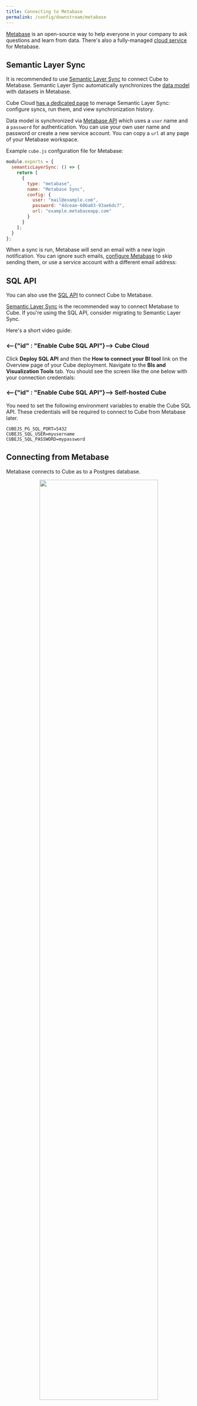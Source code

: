 ```yaml
---
title: Connecting to Metabase
permalink: /config/downstream/metabase
---
```


[Metabase][metabase-oss] is an open-source way to help everyone in your
company to ask questions and learn from data. There's also a fully-managed
[cloud service][metabase] for Metabase.

## Semantic Layer Sync

It is recommended to use [Semantic Layer Sync][ref-sls] to connect Cube to
Metabase. Semantic Layer Sync automatically synchronizes the
[data model][ref-data-model] with datasets in Metabase.

<SuccessBox>

Cube Cloud [has a dedicated page][ref-workspace-sls] to menage Semantic Layer
Sync: configure syncs, run them, and view synchronization history.

</SuccessBox>

Data model is synchronized via [Metabase API][metabase-api] which uses a
`user` name and a `password` for authentication. You can use your own user
name and password or create a new service account. You can copy a `url` at
any page of your Metabase workspace. 

Example `cube.js` confguration file for Metabase:

```javascript
module.exports = {
  semanticLayerSync: () => {
    return [
      {
        type: "metabase",
        name: "Metabase Sync",
        config: {
          user: "mail@example.com",
          password: "4dceae-606a03-93ae6dc7",
          url: "example.metabaseapp.com"
        }
      }
    ];
  }
};
```

When a sync is run, Metabase will send an email with a new login
notification. You can ignore such emails,
[configure Metabase][metabase-skip-emails] to skip sending them, or use a
service account with a different email address:

<Screenshot src="https://ucarecdn.com/2e7ac466-73a5-4dd6-9c85-ed98d9df8979/"/>

## SQL API

You can also use the [SQL API][ref-sql-api] to connect Cube to Metabase. 

<WarningBox>

[Semantic Layer Sync][ref-sls] is the recommended way to connect Metabase to
Cube. If you're using the SQL API, consider migrating to Semantic Layer Sync.

</WarningBox>

Here's a short video guide:

<LoomVideo url="https://www.loom.com/embed/38752bb23e5244d1a43675795c470a53" />

### <--{"id" : "Enable Cube SQL API"}--> Cube Cloud

Click **Deploy SQL API** and then the **How to connect your BI tool** link on
the Overview page of your Cube deployment. Navigate to the **BIs and
Visualization Tools** tab. You should see the screen like the one below with
your connection credentials:

<Screenshot src="https://ucarecdn.com/78a4b90c-da5a-4d1f-9775-59ce6e7baad0/" />

### <--{"id" : "Enable Cube SQL API"}--> Self-hosted Cube

You need to set the following environment variables to enable the Cube SQL API.
These credentials will be required to connect to Cube from Metabase later.

```dotenv
CUBEJS_PG_SQL_PORT=5432
CUBEJS_SQL_USER=myusername
CUBEJS_SQL_PASSWORD=mypassword
```

## Connecting from Metabase

Metabase connects to Cube as to a Postgres database.

<div style="text-align: center">
  <img
    src="https://ucarecdn.com/15722cdb-901e-4f21-aab2-b8c468997e4d/"
    style="border: none"
    width="80%"
  />
</div>

## Querying data

Your cubes will be exposed as tables, where both your measures and dimensions
are columns.

<div style="text-align: center">
  <img
    src="https://ucarecdn.com/e25bff7f-c3d2-4b33-a8a4-72681e71f60c/"
    style="border: none"
    width="100%"
  />
</div>

You can write SQL in Metabase that will be executed in Cube. Learn more about
Cube SQL syntax on the [reference page][ref-sql-api]. You can also create a
visualization of the executed SQL query.

<div style="text-align: center">
  <img
    src="https://ucarecdn.com/c2740434-69ae-4e0b-ab3c-755205963892/"
    style="border: none"
    width="100%"
  />
</div>

If you prefer using the UI interface to "Ask a question", you can do that as
well.

<div style="text-align: center">
  <img
    src="https://ucarecdn.com/aac8591f-47ae-47a3-b4f0-51a7164d6305/"
    style="border: none"
    width="100%"
  />
</div>

[ref-getting-started]: /getting-started/cloud/overview
[ref-sql-api]: /backend/sql
[metabase-oss]: https://github.com/metabase/metabase
[metabase]: https://www.metabase.com
[metabase-api]: https://www.metabase.com/learn/administration/metabase-api#authenticate-your-requests-with-a-session-token
[metabase-skip-emails]: https://www.metabase.com/docs/latest/configuring-metabase/environment-variables#mb_send_email_on_first_login_from_new_device
[ref-sls]: /semantic-layer-sync
[ref-sql-api]: /backend/sql
[ref-data-model]: /schema/getting-started
[ref-workspace-sls]: /workspace/bi-integrations